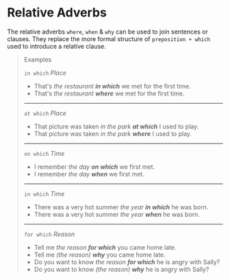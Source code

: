 # Relative Adverbs

The relative adverbs `where`, `when` & `why` can be used to join sentences or clauses. They replace the more formal structure of `preposition + which` used to introduce a relative clause.

> Examples
>
> `in which` _Place_
>
> - That's _the restaurant **in which**_ we met for the first time.
> - That's _the restaurant **where**_ we met for the first time.
>
> ---
>
> `at which` _Place_
>
> - That picture was taken _in the park **at which**_ I used to play.
> - That picture was taken _in the park **where**_ I used to play.
>
> ---
>
> `on which` _Time_
>
> - I remember _the day **on which**_ we first met.
> - I remember _the day **when**_ we first met.
>
> ---
>
> `in which` _Time_
>
> - There was a very hot summer _the year **in which**_ he was born.
> - There was a very hot summer _the year **when**_ he was born.
>
> ---
>
> `for which` _Reason_
>
> - Tell me _the reason **for which**_ you came home late.
> - Tell me _(the reason) **why**_ you came home late.
> - Do you want to know _the reason **for which**_ he is angry with Sally?
> - Do you want to know _(the reason) **why**_ he is angry with Sally?

